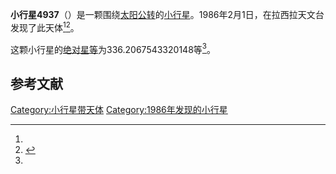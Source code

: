 {{Infobox planet
| bgcolour = #FFFFC0
| name = 4937 Lintott
| symbol = 
| image = 
| caption = 
| discovery = yes
| discovery_ref = 
| discoverer = {{link-en|亨利·德波鸿诺|Henri Debehogne}}
| discovery_site = [[拉西拉天文台|拉西拉天文台]] 
| discovered = 1986年2月1日
| designations = yes
| mp_name = 
| named_after = 
| alt_names = 1986 CL1/ 1980 YT / 1987 OD
| mp_category = [[主带小行星|主带小行星]]
| orbit_ref = <ref name="a">[http://ssd.jpl.nasa.gov/sbdb.cgi?sstr=4937 4937 Lintott] {{Wayback|url=http://ssd.jpl.nasa.gov/sbdb.cgi?sstr=4937 |date=20201124011217 }}，小行星數據庫瀏覽器（JPL Small-Body Database Browser）－[[美国国家航空航天局|美国国家航空航天局]]喷气推进实验室</ref>
| epoch = 2456400.5 (2013年4月18日更新)
| aphelion = {{convert|3.017188996348901|AU|km|3|abbr=on|lk=out}}
| perihelion = {{convert|2.176292055067286|AU|km|3|abbr=on}}
| semimajor = {{convert|2.596740525708093|AU|km|3|abbr=on}}
| eccentricity = 0.161913933
| period = 1528.414892 [[日|日]]<br />4.18[[儒略年|儒略年]]
| avg_speed = 
| inclination = 16.94825009900901
| asc_node = 275.5100393101342
| mean_anomaly = 
| arg_peri = 336.2067543320148
| satellites = 
| physical_characteristics = yes
| dimensions = 
| mass = 
| density = 
| surface_grav = 
| escape_velocity = 
| sidereal_day = 
| axial_tilt = 
| pole_ecliptic_lat = 
| pole_ecliptic_lon = 
| albedo = 
| temperatures= 
| temp_name1 = 
| mean_temp_1 = 
| max_temp_1 = 
| temp_name2 = 
| max_temp_2 = 
| spectral_type = 
| abs_magnitude = 336.2067543320148
}}

'''小行星4937'''（{{lang-en|4937 Lintott}}）是一颗围绕[[太阳|太阳]][[公转|公转]]的[[小行星|小行星]]。1986年2月1日，{{link-en|亨利·德波鸿诺|Henri Debehogne}}在拉西拉天文台发现了此天体<ref name="a" /><ref>{{cite news|title=小行星列表|url=http://cfa-www.harvard.edu/iau/lists/NumberedMPs.txt|accessdate=2013-07-08|newspaper=哈佛大学|archive-date=2008-05-17|archive-url=https://web.archive.org/web/20080517010638/http://cfa-www.harvard.edu/iau/lists/NumberedMPs.txt|dead-url=no}}</ref>。

这颗小行星的[[绝对星等|绝对星等]]为336.2067543320148等<ref name="a" />。

==参考文献==
{{reflist}}
{{Minor Planet Number|[[小行星4936|小行星4936]]|[[小行星4938|小行星4938]]}}

{{小天体}}

[[Category:小行星带天体|Category:小行星带天体]]
[[Category:1986年发现的小行星|Category:1986年发现的小行星]]

{{asteroid-stub}}